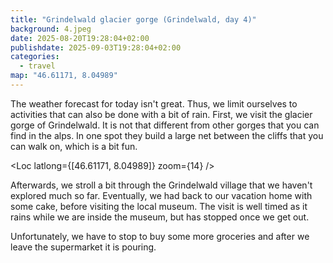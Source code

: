 ```yaml
---
title: "Grindelwald glacier gorge (Grindelwald, day 4)"
background: 4.jpeg
date: 2025-08-20T19:28:04+02:00
publishdate: 2025-09-03T19:28:04+02:00
categories:
  - travel
map: "46.61171, 8.04989"
---
```


The weather forecast for today isn't great. Thus, we limit ourselves to
activities that can also be done with a bit of rain. First, we visit the glacier
gorge of Grindelwald. It is not that different from other gorges that you can
find in the alps. In one spot they build a large net between the cliffs that you
can walk on, which is a bit fun.

<Loc latlong={[46.61171, 8.04989]} zoom={14} />

<Gallery large="true">
  <Rimg src="1.jpeg" alt="Grindelwald glacier gorge" />
  <Rimg src="2.jpeg" alt="Grindelwald glacier gorge" />
  <Rimg src="3.jpeg" alt="Grindelwald glacier gorge" />
  <Rimg src="4.jpeg" alt="Grindelwald glacier gorge" />
  <Rimg src="5.jpeg" caption="Dark clouds as we leave the glacier gorge." />
</Gallery>

Afterwards, we stroll a bit through the Grindelwald village that we haven't
explored much so far. Eventually, we had back to our vacation home with some
cake, before visiting the local museum. The visit is well timed as it rains
while we are inside the museum, but has stopped once we get out.

Unfortunately, we have to stop to buy some more groceries and after we leave the
supermarket it is pouring.

<Nextday />
